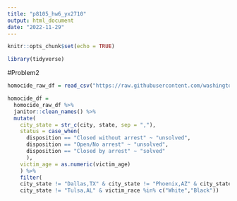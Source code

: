 ```yaml
---
title: "p8105_hw6_yx2710"
output: html_document
date: "2022-11-29"
---
```


```r
knitr::opts_chunk$set(echo = TRUE)
```

```r
library(tidyverse)
```


#Problem2
```r
homocide_raw_df = read_csv("https://raw.githubusercontent.com/washingtonpost/data-homicides/master/homicide-data.csv")
```


```r
homocide_df = 
  homocide_raw_df %>% 
  janitor::clean_names() %>% 
  mutate(
    city_state = str_c(city, state, sep = ","),
    status = case_when(
      disposition == "Closed without arrest" ~ "unsolved",
      disposition == "Open/No arrest" ~ "unsolved",
      disposition == "Closed by arrest" ~ "solved"
      ),
    victim_age = as.numeric(victim_age)
    ) %>% 
    filter(
    city_state != "Dallas,TX" & city_state != "Phoenix,AZ" & city_state != "Kansas City,MO" &
    city_state != "Tulsa,AL" & victim_race %in% c("White","Black"))
    
```


